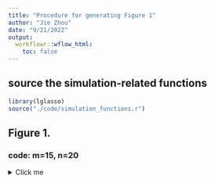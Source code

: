 ```yaml
---
title: "Procedure for generating Figure 1"
author: "Jie Zhou"
date: "9/21/2022"
output:  
  workflowr::wflow_html:
    toc: false
---
```






## source the simulation-related functions


```r
library(lglasso)
source("./code/simulation_functions.r")
```

## Figure 1. 

### code: m=15, n=20 

<details>
<summary> Click me </summary>

```r
  m=15
  n=20
  e=2.302
  p=80
  Nsim=50
  rho=vector("list",5)
  rho[[1]]=seq(0.001,0.3,length=20)
  rho[[2]]=seq(0.001,0.3,length=20)
  rho[[3]]=seq(0.001,0.3,length=20)
  rho[[4]]=seq(0.00001,0.1,length=10)
  rho[[5]]=seq(0.00001,0.1,length=10)
  set.seed(m+n+e+p)
  simures=power_compare2(m=m,n=n,p=p,coe=c(e,0,0),l=Nsim,rho=rho,prob=0.01,heter=F,nu=0.3)
```

<\details>


### code: m=30, n=20 

<details>
<summary> Click me </summary>

```r
  m=30
  n=20
  e=2.302
  p=80
  Nsim=50
  rho=vector("list",5)
  rho[[1]]=seq(0.001,0.3,length=20)
  rho[[2]]=seq(0.001,0.3,length=20)
  rho[[3]]=seq(0.001,0.3,length=20)
  rho[[4]]=seq(0.00001,0.1,length=10)
  rho[[5]]=seq(0.00001,0.1,length=10)
  set.seed(m+n+e+p)
  simures=power_compare2(m=m,n=n,p=p,coe=c(e,0,0),l=Nsim,rho=rho,prob=0.01,heter=F,nu=0.3)
```

<\details>

### code: m=15, n=40

<details>
<summary> Click me </summary>

```r
  m=15
  n=40
  e=2.302
  p=80
  Nsim=50
  rho=vector("list",5)
  rho[[1]]=seq(0.001,0.3,length=20)
  rho[[2]]=seq(0.001,0.3,length=20)
  rho[[3]]=seq(0.001,0.3,length=20)
  rho[[4]]=seq(0.00001,0.1,length=10)
  rho[[5]]=seq(0.00001,0.1,length=10)
  set.seed(m+n+e+p)
  simures=power_compare2(m=m,n=n,p=p,coe=c(e,0,0),l=Nsim,rho=rho,prob=0.01,heter=F,nu=0.3)
```

<\details>


### code: m=30, n=40 

<details>
<summary> Click me </summary>

```r
  m=30
  n=40
  e=2.302
  p=80
  Nsim=50
  rho=vector("list",5)
  rho[[1]]=seq(0.001,0.3,length=20)
  rho[[2]]=seq(0.001,0.3,length=20)
  rho[[3]]=seq(0.001,0.3,length=20)
  rho[[4]]=seq(0.00001,0.1,length=10)
  rho[[5]]=seq(0.00001,0.1,length=10)
  set.seed(m+n+e+p)
  simures=power_compare2(m=m,n=n,p=p,coe=c(e,0,0),l=Nsim,rho=rho,prob=0.01,heter=F,nu=0.3)
```

<\details>

### Draw the plots
<details>
<summary> Click me </summary>

```r

load("./data/subject=15_time=20_coef=2.302_nodes=80.Rd")
results1520=simures
load("./data/subject=15_time=40_coef=2.302_nodes=80.Rd")
results1540=simures
load("./data/subject=30_time=20_coef=2.302_nodes=80.Rd")
results3020=simures
load("./data/subject=30_time=40_coef=2.302_nodes=80.Rd")
results3040=simures

par(mfrow=c(2,2),mar=c(4,4,2,2),oma=c(0,0,2,0))
FPR=results1520[[1]][[1]][,2]
TPR=results1520[[1]][[1]][,1]
plot(FPR,TPR,ylim = c(0.2,1),xlim=c(0,1),xlab = "FPR",ylab = "TPR",type="l")
lines(results1520[[1]][[2]][,2],results1520[[1]][[2]][,1],type="l",lty=2)
lines(results1520[[1]][[3]][,2],results1520[[1]][[3]][,1],type="l",lty=3)
legend(0.38,0.7,legend=c("m=15, n=20"))


FPR=results1540[[1]][[1]][,2]
TPR=results1540[[1]][[1]][,1]
plot(FPR,TPR,ylim = c(0.2,1),xlim=c(0,1),xlab = "FPR",ylab = "TPR",type="l")
lines(results1540[[1]][[2]][,2],results1520[[1]][[2]][,1],type="l",lty=2)
lines(results1540[[1]][[3]][,2],results1520[[1]][[3]][,1],type="l",lty=3)
legend(0.38,0.7,legend=c("m=15, n=40"))





FPR=results3020[[1]][[1]][,2]
TPR=results3020[[1]][[1]][,1]
plot(FPR,TPR,ylim = c(0.2,1),xlim=c(0,1),xlab = "FPR",ylab = "TPR",type="l")
lines(results3020[[1]][[2]][,2],results3020[[1]][[2]][,1],type="l",lty=2)
lines(results3020[[1]][[3]][,2],results3020[[1]][[3]][,1],type="l",lty=3)
legend(0.38,0.7,legend=c("m=30, n=20"))

FPR=results3040[[1]][[1]][,2]
TPR=results3040[[1]][[1]][,1]
plot(FPR,TPR,ylim = c(0.2,1),xlim=c(0,1),xlab = "FPR",ylab = "TPR",type="l")
lines(results3040[[1]][[2]][,2],results3040[[1]][[2]][,1],type="l",lty=2)
lines(results3040[[1]][[3]][,2],results3040[[1]][[3]][,1],type="l",lty=3)
legend(0.38,0.7,legend=c("m=30, n=40"))


title("Comparison of LGLASSO, GLASSO  and NH", outer=TRUE, cex=1.5)
```
<\details>
